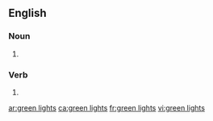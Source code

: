 ==English==

===Noun===
{{head|en|plural}}

# {{plural of|green light|lang=en}}

===Verb===
{{head|en|verb form}}

# {{en-third-person singular of|green light}}

[[ar:green lights]]
[[ca:green lights]]
[[fr:green lights]]
[[vi:green lights]]
